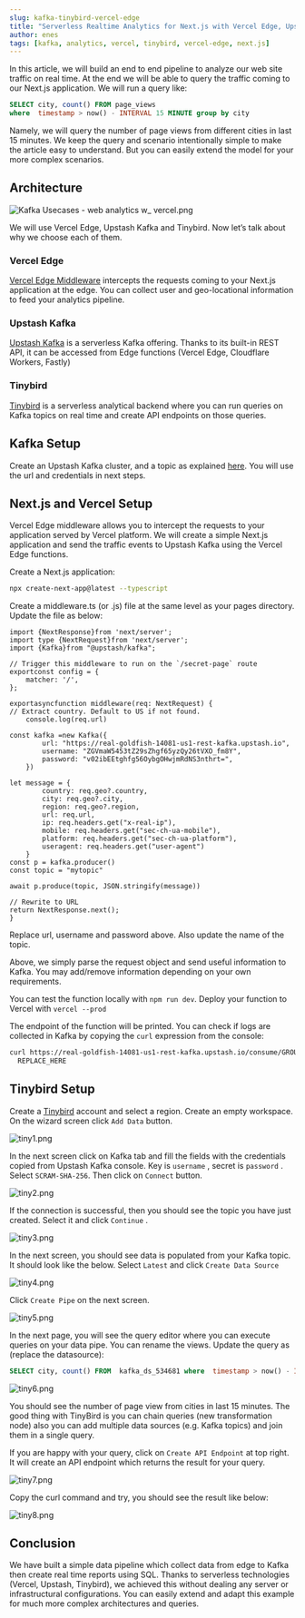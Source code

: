 ```yaml
---
slug: kafka-tinybird-vercel-edge
title: "Serverless Realtime Analytics for Next.js with Vercel Edge, Upstash Kafka and Tinybird"
author: enes
tags: [kafka, analytics, vercel, tinybird, vercel-edge, next.js]
---
```



In this article, we will build an end to end pipeline to analyze our web site traffic on real time. At the end we will be able to query the traffic coming to our Next.js application. We will run a query like: 

```sql
SELECT city, count() FROM page_views
where  timestamp > now() - INTERVAL 15 MINUTE group by city
```

Namely, we will query the number of page views from different cities in last 15 minutes. We keep the query and scenario intentionally simple to make the article easy to understand. But you can easily extend the model for your more complex scenarios.

## Architecture

![Kafka Usecases - web analytics w_ vercel.png](/blog/vercel-edge-tinybird/Kafka_Usecases_-_web_analytics_w__vercel.png)

We will use Vercel Edge, Upstash Kafka and Tinybird. Now let’s talk about why we choose each of them.

### Vercel Edge

[Vercel Edge Middleware](https://vercel.com/blog/vercel-edge-middleware-dynamic-at-the-speed-of-static) intercepts the requests coming to your Next.js application at the edge. You can collect user and geo-locational information to feed your analytics pipeline.

### Upstash Kafka

[Upstash Kafka](https://upstash.com/) is a serverless Kafka offering. Thanks to its built-in REST API, it can be accessed from Edge functions (Vercel Edge, Cloudflare Workers, Fastly)

### Tinybird

[Tinybird](https://www.tinybird.co/) is a serverless analytical backend where you can run queries on Kafka topics on real time and create API endpoints on those queries. 

## Kafka Setup[](https://docs.upstash.com/kafka/real-time-analytics/realtime_analytics_serverless_kafka_setup#kafka-setup)

Create an Upstash Kafka cluster, and a topic as explained [here](https://docs.upstash.com/kafka). You will use the url and credentials in next steps.

## Next.js and Vercel Setup

Vercel Edge middleware allows you to intercept the requests to your application served by Vercel platform. We will create a simple Next.js application and send the traffic events to Upstash Kafka using the Vercel Edge functions.

Create a Next.js application:

```bash
npx create-next-app@latest --typescript
```

Create a middleware.ts (or .js) file at the same level as your pages directory. Update the file as below:

```tsx
import {NextResponse}from 'next/server';
import type {NextRequest}from 'next/server';
import {Kafka}from "@upstash/kafka";

// Trigger this middleware to run on the `/secret-page` route
exportconst config = {
    matcher: '/',
};

exportasyncfunction middleware(req: NextRequest) {
// Extract country. Default to US if not found.
    console.log(req.url)

const kafka =new Kafka({
        url: "https://real-goldfish-14081-us1-rest-kafka.upstash.io",
        username: "ZGVmaW5453tZ29sZhgf65yzQy26tVXO_fm8Y",
        password: "v02ibEEtghfg56OybgOHwjmRdNS3nthrt=",
    })

let message = {
        country: req.geo?.country,
        city: req.geo?.city,
        region: req.geo?.region,
        url: req.url,
        ip: req.headers.get("x-real-ip"),
        mobile: req.headers.get("sec-ch-ua-mobile"),
        platform: req.headers.get("sec-ch-ua-platform"),
        useragent: req.headers.get("user-agent")
    }
const p = kafka.producer()
const topic = "mytopic"

await p.produce(topic, JSON.stringify(message))

// Rewrite to URL
return NextResponse.next();
}
```

Replace url, username and password above. Also update the name of the topic.

Above, we simply parse the request object and send useful information to Kafka. You may add/remove information depending on your own requirements.

You can test the function locally with `npm run dev`. Deploy your function to Vercel with `vercel --prod`

The endpoint of the function will be printed. You can check if logs are collected in Kafka by copying the `curl` expression from the console:

```bash
curl https://real-goldfish-14081-us1-rest-kafka.upstash.io/consume/GROUP_NAME/GROUP_INSTANCE_NAME/mytopic -H "Kafka-Auto-Offset-Reset: earliest" -u \
  REPLACE_HERE
```

## Tinybird Setup

Create a [Tinybird](http://tinybird.co) account and select a region. Create an empty workspace.  On the wizard screen click `Add Data` button.

![tiny1.png](/blog/vercel-edge-tinybird/tiny1.png)

In the next screen click on Kafka tab and fill the fields with the credentials copied from Upstash Kafka console. Key is `username` , secret is `password` . Select `SCRAM-SHA-256`. Then click on `Connect` button.

![tiny2.png](/blog/vercel-edge-tinybird/tiny2.png)

If the connection is successful, then you should see the topic you have just created. Select it and click `Continue` . 

![tiny3.png](/blog/vercel-edge-tinybird/tiny3.png)

In the next screen, you should see data is populated from your Kafka topic. It should look like the below. Select `Latest` and click `Create Data Source`

![tiny4.png](/blog/vercel-edge-tinybird/tiny4.png)

Click `Create Pipe` on the next screen.

![tiny5.png](/blog/vercel-edge-tinybird/tiny5.png)

In the next page, you will see the query editor where you can execute queries on your data pipe. You can rename the views. Update the query as (replace the datasource):

```sql
SELECT city, count() FROM  kafka_ds_534681 where  timestamp > now() - INTERVAL 15 MINUTE group by city 
```

![tiny6.png](/blog/vercel-edge-tinybird/tiny6.png)

You should see the number of page view from cities in last 15 minutes. The good thing with TinyBird is you can chain queries (new transformation node) also you can add multiple data sources (e.g. Kafka topics) and join them in a single query.

If you are happy with your query, click on `Create API Endpoint` at top right. It will create an API endpoint which returns the result for your query.

![tiny7.png](/blog/vercel-edge-tinybird/tiny7.png)

Copy the curl command and try, you should see the result like below:

![tiny8.png](/blog/vercel-edge-tinybird/tiny8.png)

## Conclusion

We have built a simple data pipeline which collect data from edge to Kafka then create real time reports using SQL. Thanks to serverless technologies (Vercel, Upstash, Tinybird), we achieved this without dealing any server or infrastructural configurations. You can easily extend and adapt this example for much more complex architectures and queries.
